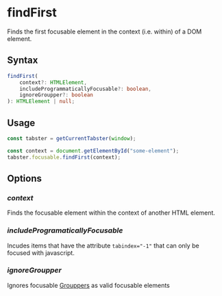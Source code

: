 
<Meta title="API/Focusable/findFirst" />

# findFirst

Finds the first focusable element in the context (i.e. within) of a DOM element.

## Syntax

```ts
findFirst(
    context?: HTMLElement,
    includeProgrammaticallyFocusable?: boolean,
    ignoreGroupper?: boolean
): HTMLElement | null;
```

## Usage

```js
const tabster = getCurrentTabster(window);

const context = document.getElementById("some-element");
tabster.focusable.findFirst(context);
```

## Options

### _context_

Finds the focusable element within the context of another HTML element.

### _includeProgramaticallyFocusable_

Incudes items that have the attribute `tabindex="-1"` that can only be focused with javascript.

### _ignoreGroupper_

Ignores focusable [Grouppers](#) as valid focusable elements
